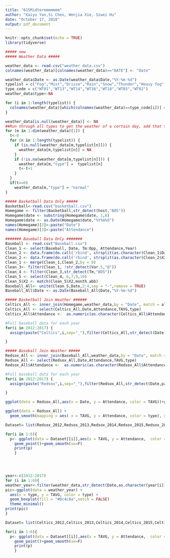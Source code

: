 ```yaml
---
title: "615Midtermmmmmmm"
author: "Kaiyu Yan,Si Chen, Wenjia Xie, Siwei Hu"
date: "October 17, 2018"
output: pdf_document
---
```


```r
knitr::opts_chunk$set(echo = TRUE)
library(tidyverse)
```

```r
##### new
##### Weather Data #####

weather_data <- read.csv("weather data.csv")
colnames(weather_data)[colnames(weather_data)=="DATE"] <- "Date"

weather_data$Date <- as.Date(weather_data$Date,"%Y-%m-%d")
typelist = c("Fog","Mist","Drizze","Rain","Snow","Thunder","Heavy fog")
type_code = c("WT01","WT13","WT14","WT16","WT18","WT03","WT02")
weather_data$type<-NA

for (i in 1:length(typelist)) {
  colnames(weather_data)[which(colnames(weather_data)==type_code[i])] = typelist[i]
}

weather_data[is.null(weather_data)] <- NA
##Run through all types to get the weather of a certain day, add that to the "type" column
for (m in 1:dim(weather_data)[1]) {
  t<-0
  for (n in 1:length(typelist)) {
    if (is.null(weather_data[m,typelist[n]])) {
      weather_data[m,typelist[n]] = NA
    }
    if (!is.na(weather_data[m,typelist[n]])) {
      weather_data[m,"type"] =  typelist[n]
      t<-t+1
    }
  }
  if(t==0)
    weather_data[m,"type"] = "normal"
}
```

```r

##### Basketball Data Only #####
Basketball<-read.csv("basketball.csv")
Homegame <- filter(Basketball,str_detect(host,"BOS"))
Homegame$date <- substring(Homegame$date, 1,8)
Homegame$date <- as.Date(Homegame$date,"%Y%m%d")
names(Homegame)[2]<-paste("Date")
names(Homegame)[3]<-paste("Attendance")
```

```r
####### Baseball Data Only #######
Baseball <- read.csv("Baseball.csv")
Clean_1 <- select(Baseball, Date, Tm:Opp, Attendance,Year)
Clean_2 <- data.frame(do.call('rbind', strsplit(as.character(Clean_1$Date),',',fixed=TRUE)))
Clean_2 <- data.frame(do.call('rbind', strsplit(as.character(Clean_2$X2),' ',fixed=TRUE)))
Clean_1 <- merge(Clean_1,Clean_2,by = 0)
Clean_3<- filter(Clean_1, !str_detect(Var.5,"@"))
Clean_4 <- filter(Clean_3,str_detect(Tm,"BOS"))
Clean_5 <- select(Clean_4, 6,7,9,10)
Clean_5$X2 <- match(Clean_5$X2,month.abb)
Baseball_All<- unite(Clean_5,Date,2:4,sep = "-",remove = TRUE) 
Baseball_All$Date <- as.Date(Baseball_All$Date,"%Y-%m-%d")
```

```r
##### Basketball Join Weather ######
Celtics_All <- inner_join(Homegame,weather_data,by = "Date", match = all) 
Celtics_All <- select(Celtics_All,Date,Attendance,TAVG,type)
Celtics_All$Attendance <-  as.numeric(as.character(Celtics_All$Attendance))

#Full baseball data for each year
for(i in 2012:2017) { 
  assign(paste("Celtics",i,sep="_"),filter(Celtics_All,str_detect(Date,paste(i))))

} 
```


```r
##### Baseball Join Weather #####
Redsox_All <- inner_join(Baseball_All,weather_data,by = "Date", match = all) 
Redsox_All <- select(Redsox_All,Date,Attendance,TAVG,type)
Redsox_All$Attendance <-  as.numeric(as.character(Redsox_All$Attendance))

#Full baseball data for each year
for(i in 2012:2017) { 
  assign(paste("Redsox",i,sep="_"),filter(Redsox_All,str_detect(Date,paste(i))))

} 
```

```r
ggplot(data = Redsox_All,aes(x = Date, y = Attendance, color = TAVG))+geom_point( ) 

ggplot(data = Redsox_All) +
  geom_smooth(mapping = aes( x = TAVG, y = Attendance, color = type), se = F)

Dataset= list(Redsox_2012,Redsox_2013,Redsox_2014,Redsox_2015,Redsox_2016,Redsox_2017)

for(i in 1:6){ 
  p<- ggplot(data = Dataset[[i]],aes(x = TAVG, y = Attendance,  color = type))+
    geom_point()+geom_smooth(se=F)
    print(p)
    }


 

```


```r
year<-c(2012:2017)
for (i in 1:6){
weather_year<-filter(weather_data,str_detect(Date,as.character(year[i])))
pic<-ggplot(data = weather_year) +
  aes(x = type, y = TAVG, color = type) +
  geom_boxplot(fill = "#0c4c8a",notch = FALSE) 
  theme_minimal()
print(pic)
}
```

```r
Dataset= list(Celtics_2012,Celtics_2013,Celtics_2014,Celtics_2015,Celtics_2016,Celtics_2017)

for(i in 1:6){ 
  p<- ggplot(data = Dataset[[i]],aes(x = TAVG, y = Attendance,  color = type))+
    geom_point()+geom_smooth(se=F)
    print(p)
    }


```
